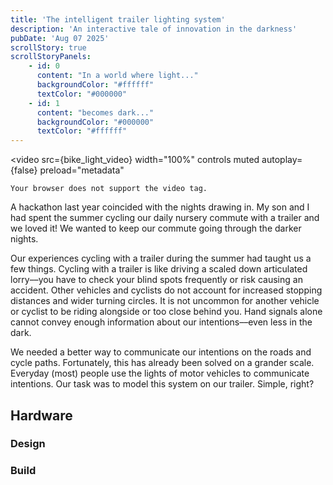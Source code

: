```yaml
---
title: 'The intelligent trailer lighting system'
description: 'An interactive tale of innovation in the darkness'
pubDate: 'Aug 07 2025'
scrollStory: true
scrollStoryPanels:
    - id: 0
      content: "In a world where light..."
      backgroundColor: "#ffffff"
      textColor: "#000000"
    - id: 1
      content: "becomes dark..."
      backgroundColor: "#000000"
      textColor: "#ffffff"
---
```


<video
    src={bike_light_video}
    width="100%"
    controls
    muted
    autoplay={false}
    preload="metadata"
>
    Your browser does not support the video tag.
</video>


A hackathon last year coincided with the nights drawing in. My son and I had spent the summer cycling our daily nursery commute with a trailer and we loved it! We wanted to keep our commute going through the darker nights.

Our experiences cycling with a trailer during the summer had taught us a few things. Cycling with a trailer is like driving a scaled down articulated lorry––you have to check your blind spots frequently or risk causing an accident. Other vehicles and cyclists do not account for increased stopping distances and wider turning circles. It is not uncommon for another vehicle or cyclist to be riding alongside or too close behind you. Hand signals alone cannot convey enough information about our intentions––even less in the dark.

We needed a better way to communicate our intentions on the roads and cycle paths. Fortunately, this has already been solved on a grander scale. Everyday (most) people use the lights of motor vehicles to communicate intentions. Our task was to model this system on our trailer. Simple, right?


## Hardware



### Design

### Build

